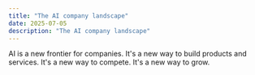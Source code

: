 ```yaml
---
title: "The AI company landscape"
date: 2025-07-05
description: "The AI company landscape"
---
```


AI is a new frontier for companies. It's a new way to build products and services. It's a new way to compete. It's a new way to grow.